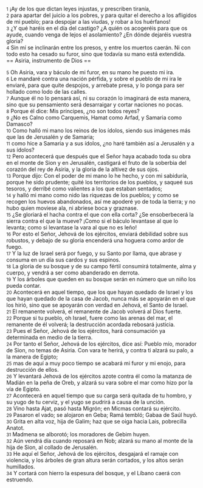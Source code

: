 {{anchor|1}} <small>1</small> ¡Ay de los que dictan leyes injustas, y prescriben tiranía,<br>
{{anchor|2}} <small>2</small> para apartar del juicio a los pobres, y para quitar el derecho a los afligidos de mi pueblo; para despojar a las viudas, y robar a los huérfanos!<br>
{{anchor|3}} <small>3</small> ¿Y qué haréis en el día del castigo? ¿A quién os acogeréis para que os ayude, cuando venga de lejos el asolamiento? ¿En dónde dejaréis vuestra gloria?<br>
{{anchor|4}} <small>4</small> Sin mí se inclinarán entre los presos, y entre los muertos caerán. Ni con todo esto ha cesado su furor, sino que todavía su mano está extendida.<br>
== Asiria, instrumento de Dios ==

{{anchor|5}} <small>5</small> Oh Asiria, vara y báculo de mi furor, en su mano he puesto mi ira.<br>
{{anchor|6}} <small>6</small> Le mandaré contra una nación pérfida, y sobre el pueblo de mi ira le enviaré, para que quite despojos, y arrebate presa, y lo ponga para ser hollado como lodo de las calles.<br>
{{anchor|7}} <small>7</small> Aunque él no lo pensará así, ni su corazón lo imaginará de esta manera, sino que su pensamiento será desarraigar y cortar naciones no pocas.<br>
{{anchor|8}} <small>8</small> Porque él dice: Mis príncipes, ¿no son todos reyes?<br>
{{anchor|9}} <small>9</small> ¿No es Calno como Carquemis, Hamat como Arfad, y Samaria como Damasco?<br>
{{anchor|10}} <small>10</small> Como halló mi mano los reinos de los ídolos, siendo sus imágenes más que las de Jerusalén y de Samaria;<br>
{{anchor|11}} <small>11</small> como hice a Samaria y a sus ídolos, ¿no haré también así a Jerusalén y a sus ídolos?<br>
{{anchor|12}} <small>12</small> Pero acontecerá que después que el Señor haya acabado toda su obra en el monte de Sion y en Jerusalén, castigará el fruto de la soberbia del corazón del rey de Asiria, y la gloria de la altivez de sus ojos.<br>
{{anchor|13}} <small>13</small> Porque dijo: Con el poder de mi mano lo he hecho, y con mi sabiduría, porque he sido prudente; quité los territorios de los pueblos, y saqueé sus tesoros, y derribé como valientes a los que estaban sentados;<br>
{{anchor|14}} <small>14</small> y halló mi mano como nido las riquezas de los pueblos; y como se recogen los huevos abandonados, así me apoderé yo de toda la tierra; y no hubo quien moviese ala, ni abriese boca y graznase.<br>
{{anchor|15}} <small>15</small> ¿Se gloriará el hacha contra el que con ella corta? ¿Se ensoberbecerá la sierra contra el que la mueve? ¡Como si el báculo levantase al que lo levanta; como si levantase la vara al que no es leño!<br>
{{anchor|16}} <small>16</small> Por esto el Señor, Jehová de los ejércitos, enviará debilidad sobre sus robustos, y debajo de su gloria encenderá una hoguera como ardor de fuego.<br>
{{anchor|17}} <small>17</small> Y la luz de Israel será por fuego, y su Santo por llama, que abrase y consuma en un día sus cardos y sus espinos.<br>
{{anchor|18}} <small>18</small> La gloria de su bosque y de su campo fértil consumirá totalmente, alma y cuerpo, y vendrá a ser como abanderado en derrota.<br>
{{anchor|19}} <small>19</small> Y los árboles que queden en su bosque serán en número que un niño los pueda contar.<br>
{{anchor|20}} <small>20</small> Acontecerá en aquel tiempo, que los que hayan quedado de Israel y los que hayan quedado de la casa de Jacob, nunca más se apoyarán en el que los hirió, sino que se apoyarán con verdad en Jehová, el Santo de Israel.<br>
{{anchor|21}} <small>21</small> El remanente volverá, el remanente de Jacob volverá al Dios fuerte.<br>
{{anchor|22}} <small>22</small> Porque si tu pueblo, oh Israel, fuere como las arenas del mar, el remanente de él volverá; la destrucción acordada rebosará justicia.<br>
{{anchor|23}} <small>23</small> Pues el Señor, Jehová de los ejércitos, hará consumación ya determinada en medio de la tierra.<br>
{{anchor|24}} <small>24</small> Por tanto el Señor, Jehová de los ejércitos, dice así: Pueblo mío, morador de Sion, no temas de Asiria. Con vara te herirá, y contra ti alzará su palo, a la manera de Egipto;<br>
{{anchor|25}} <small>25</small> mas de aquí a muy poco tiempo se acabará mi furor y mi enojo, para destrucción de ellos.<br>
{{anchor|26}} <small>26</small> Y levantará Jehová de los ejércitos azote contra él como la matanza de Madián en la peña de Oreb, y alzará su vara sobre el mar como hizo por la vía de Egipto.<br>
{{anchor|27}} <small>27</small> Acontecerá en aquel tiempo que su carga será quitada de tu hombro, y su yugo de tu cerviz, y el yugo se pudrirá a causa de la unción.<br>
{{anchor|28}} <small>28</small> Vino hasta Ajat, pasó hasta Migrón; en Micmas contará su ejército.<br>
{{anchor|29}} <small>29</small> Pasaron el vado; se alojaron en Geba; Ramá tembló; Gabaa de Saúl huyó.<br>
{{anchor|30}} <small>30</small> Grita en alta voz, hija de Galim; haz que se oiga hacia Lais, pobrecilla Anatot.<br>
{{anchor|31}} <small>31</small> Madmena se alborotó; los moradores de Gebim huyen.<br>
{{anchor|32}} <small>32</small> Aún vendrá día cuando reposará en Nob; alzará su mano al monte de la hija de Sion, al collado de Jerusalén.<br>
{{anchor|33}} <small>33</small> He aquí el Señor, Jehová de los ejércitos, desgajará el ramaje con violencia, y los árboles de gran altura serán cortados, y los altos serán humillados.<br>
{{anchor|34}} <small>34</small> Y cortará con hierro la espesura del bosque, y el Líbano caerá con estruendo.<br>
